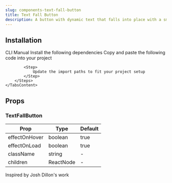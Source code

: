 ```yaml
---
slug: components-text-fall-button
title: Text Fall Button
description: A button with dynamic text that falls into place with a smooth, elastic motion on hover or click.
---
```


<DemoCodePreview
    path="demo/components/text-fall-button/default.tsx"
    v0Link="/gsap/text-fall-button"
/>

## Installation

<Tabs defaultValue="cli" className="mt-3">
    <TabsList>
        <TabsTrigger value="cli">CLI</TabsTrigger>
        <TabsTrigger value="manual">Manual</TabsTrigger>
    </TabsList>
    <TabsContent value="cli" className="mt-4">
        <InstallationCommand command={`npx shadcn@latest add "~website/r/gsap/text-fall-button"`} />
    </TabsContent>
    <TabsContent value="manual" className="mt-4">
        <Steps>
            <Step>
                Install the following dependencies
            </Step>
            <InstallationCommand command="npm install gsap @gsap/react" />
            <Step>
                Copy and paste the following code into your project
            </Step>
            <CodePreview path='components/gsap/text-fall-button.tsx' collapsible></CodePreview>

            <Step>
                Update the import paths to fit your project setup
            </Step>
        </Steps>
    </TabsContent>
</Tabs>


## Props

### TextFallButton

| Prop          | Type      | Default |
|---------------|-----------|---------|
| effectOnHover | boolean   | true    |
| effectOnLoad  | boolean   | true    |
| className     | string    | -       |
| children      | ReactNode | -       |

<span className="text-muted-foreground">Inspired by Josh Dillon's work</span>
